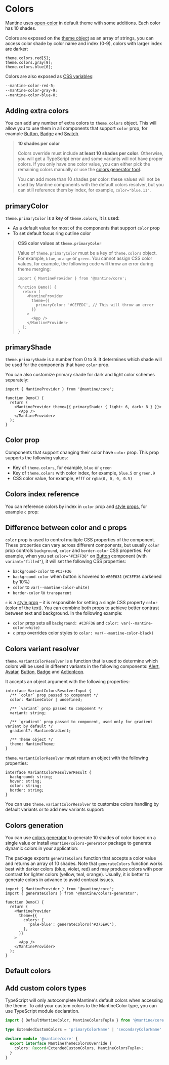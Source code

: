 

# Colors

Mantine uses [open-color](https://yeun.github.io/open-color/) in default theme with some additions.
Each color has 10 shades.

Colors are exposed on the [theme object](/theming/theme-object) as an array of strings,
you can access color shade by color name and index (0-9), colors with larger index are darker:

```tsx
theme.colors.red[5];
theme.colors.gray[9];
theme.colors.blue[0];
```

Colors are also exposed as [CSS variables](/styles/css-variables):

```scss
--mantine-color-red-5;
--mantine-color-gray-9;
--mantine-color-blue-0;
```

## Adding extra colors

You can add any number of extra colors to `theme.colors` object.
This will allow you to use them in all components that support `color` prop, for example
[Button](/core/button), [Badge](/core/badge) and [Switch](/core/switch).

<Demo data={ThemingDemos.colorsOverride} />

> **10 shades per color**
>
> Colors override must include **at least 10 shades per color**. Otherwise, you will get a TypeScript error
> and some variants will not have proper colors. If you only have one color value, you can either
> pick the remaining colors manually or use the [colors generator tool](/colors-generator).
>
> You can add more than 10 shades per color: these values will not be used by Mantine components with the default colors resolver,
> but you can still reference them by index, for example, `color="blue.11"`.

## primaryColor

`theme.primaryColor` is a key of `theme.colors`, it is used:

- As a default value for most of the components that support `color` prop
- To set default focus ring outline color

<Demo data={ThemingDemos.primaryColor} />

> **CSS color values at `theme.primaryColor`**
>
> Value of `theme.primaryColor` must be a key of `theme.colors` object. For example, `blue`, `orange` or `green`.
> You cannot assign CSS color values, for example, the following code will throw an error during theme merging:
>
> ```tsx
> import { MantineProvider } from '@mantine/core';
>
> function Demo() {
>   return (
>     <MantineProvider
>       theme={{
>         primaryColor: '#CEFEDC', // This will throw an error
>       }}
>     >
>       <App />
>     </MantineProvider>
>   );
> }
> ```

## primaryShade

`theme.primaryShade` is a number from 0 to 9. It determines which shade will be used for the components that have `color` prop.

<Demo data={ThemingDemos.primaryShadeConfigurator} />

You can also customize primary shade for dark and light color schemes separately:

```tsx
import { MantineProvider } from '@mantine/core';

function Demo() {
  return (
    <MantineProvider theme={{ primaryShade: { light: 6, dark: 8 } }}>
      <App />
    </MantineProvider>
  );
}
```

## Color prop

Components that support changing their color have `color` prop. This prop supports the following values:

- Key of `theme.colors`, for example, `blue` or `green`
- Key of `theme.colors` with color index, for example, `blue.5` or `green.9`
- CSS color value, for example, `#fff` or `rgba(0, 0, 0, 0.5)`

<Demo data={ThemingDemos.colorProp} />

## Colors index reference

You can reference colors by index in `color` prop and [style props](/styles/style-props), for example `c` prop:

<Demo data={ThemingDemos.colorsIndexConfigurator} />

## Difference between color and c props

`color` prop is used to control multiple CSS properties of the component. These properties can vary across different components,
but usually `color` prop controls `background`, `color` and `border-color` CSS properties. For example,
when you set `color="#C3FF36"` on [Button](/core/button) component (with `variant="filled"`), it will set the following CSS properties:

- `background-color` to `#C3FF36`
- `background-color` when button is hovered to `#B0E631` (`#C3FF36` darkened by 10%)
- `color` to `var(--mantine-color-white)`
- `border-color` to `transparent`

`c` is a [style prop](/styles/style-props) – it is responsible for setting a single CSS property `color` (color of the text).
You can combine both props to achieve better contrast between text and background. In the following example:

- `color` prop sets all `background: #C3FF36` and `color: var(--mantine-color-white)`
- `c` prop overrides color styles to `color: var(--mantine-color-black)`

<Demo data={ThemingDemos.colorAndCProps} />

## Colors variant resolver

`theme.variantColorResolver` is a function that is used to determine which colors will be used
in different variants in the following components: [Alert](/core/alert), [Avatar](/core/avatar), [Button](/core/button), [Badge](/core/badge) and [ActionIcon](/core/action-icon).

It accepts an object argument with the following properties:

```tsx
interface VariantColorsResolverInput {
  /** `color` prop passed to component */
  color: MantineColor | undefined;

  /** `variant` prop passed to component */
  variant: string;

  /** `gradient` prop passed to component, used only for gradient variant by default */
  gradient?: MantineGradient;

  /** Theme object */
  theme: MantineTheme;
}
```

`theme.variantColorResolver` must return an object with the following properties:

```tsx
interface VariantColorResolverResult {
  background: string;
  hover: string;
  color: string;
  border: string;
}
```

You can use `theme.variantColorResolver` to customize colors handling by default variants
or to add new variants support:

<Demo data={ThemingDemos.variantColorsResolver} />

## Colors generation

You can use [colors generator](/colors-generator) to generate 10 shades of color based on a single value
or install `@mantine/colors-generator` package to generate dynamic colors in your application:

<InstallScript packages="chroma-js @mantine/colors-generator" />

The package exports `generateColors` function that accepts a color value and returns an array of 10 shades.
Note that `generateColors` function works best with darker colors (blue, violet, red) and may produce
colors with poor contrast for lighter colors (yellow, teal, orange). Usually, it is better to generate
colors in advance to avoid contrast issues.

```tsx
import { MantineProvider } from '@mantine/core';
import { generateColors } from '@mantine/colors-generator';

function Demo() {
  return (
    <MantineProvider
      theme={{
        colors: {
          'pale-blue': generateColors('#375EAC'),
        },
      }}
    >
      <App />
    </MantineProvider>
  );
}
```

## Default colors

<ThemeColors />

## Add custom colors types

TypeScript will only autocomplete Mantine's default colors when accessing the theme. To add your custom colors to the MantineColor type, you can use TypeScript module declaration.

```ts
import { DefaultMantineColor, MantineColorsTuple } from '@mantine/core';

type ExtendedCustomColors = 'primaryColorName' | 'secondaryColorName' | DefaultMantineColor;

declare module '@mantine/core' {
  export interface MantineThemeColorsOverride {
    colors: Record<ExtendedCustomColors, MantineColorsTuple>;
  }
}
```